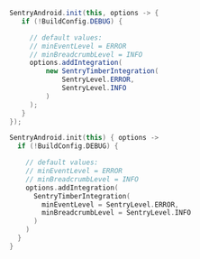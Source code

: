 ```java
SentryAndroid.init(this, options -> {
   if (!BuildConfig.DEBUG) {

     // default values:
     // minEventLevel = ERROR
     // minBreadcrumbLevel = INFO
     options.addIntegration(
         new SentryTimberIntegration(
             SentryLevel.ERROR,
             SentryLevel.INFO
         )
     );
   }
});
```

```kotlin
SentryAndroid.init(this) { options ->
  if (!BuildConfig.DEBUG) {

    // default values:
    // minEventLevel = ERROR
    // minBreadcrumbLevel = INFO
    options.addIntegration(
      SentryTimberIntegration(
        minEventLevel = SentryLevel.ERROR,
        minBreadcrumbLevel = SentryLevel.INFO
      )
    )
  }
}
```
